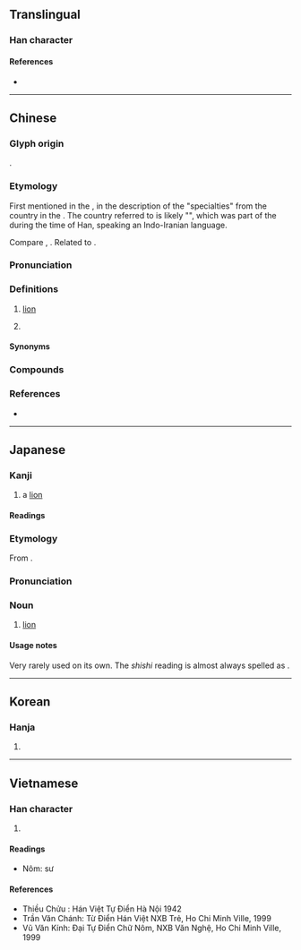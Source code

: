 {{also|狮}}
{{character info/new}}
==Translingual==

===Han character===
{{Han char|rn=94|rad=犬|as=10|sn=13|four=41227|canj=KHHRB|ids=⿰犭師}}

====References====
* {{Han ref|kx=0717.100|dkj=20609|dj=1128.250|hdz=21363.040|uh=7345|ud=29509|bh=B7E0|bd=47072}}

----

==Chinese==
{{zh-forms|s=狮|alt=師}}

===Glyph origin===
{{Han etym}}
{{Han compound|犬|師|ls=psc|c1=s|c2=p|t1=dog}}.

===Etymology===
First mentioned in the ''{{w|Book of Han}}'' {{defdate|1st century {{CE}}}}, in the description of the "specialties" from the {{och-l|烏弋山離|tr=*ʔˤa lək srar raj|Alexandria}} country in the {{w|Western Regions}}. The country referred to is likely "{{w|Alexandria Prophthasia}}", which was part of the {{w|Parthian Empire}} during the time of Han, speaking an Indo-Iranian language.

Compare {{cog|pal|šgl|tr=šagr, šēr|t=lion; (astronomy) Leo}}, {{cog|kho|sarau||lion}}. Related to {{och-l|狻猊}}.

===Pronunciation===
{{zh-pron
|m=shī
|m-s=
|c=si1
|c-t=
|g=
|h=pfs=sṳ̂
|j=
|mb=sú
|md=săi
|mn=sai/xm,zz,tw:su/qz:sir
|mn_note=su/sir - literary; sai - vernacular
|mn-t=sai1
|w=1sr
|x=
|mc=y
|oc=y
|cat=n
}}

===Definitions===
{{zh-hanzi}}

# [[lion]]
# {{rfv-sense|zh}} {{lb|zh|architecture}} {{zh-short|石獅|[[foo dog]]}}

====Synonyms====
{{zh-dial|獅子}}

===Compounds===
{{zh-der|獅子|獅鷲|人中獅子|小獅座|河東獅吼|河東獅子|海獅|獅城|獅子口|獅子吼|獅子山|獅子座|獅子搏兔|獅子會|獅子狗|獅子頭|獅舞|獅蠻|睡獅|石獅子|舞獅|蟻獅|風獅爺|珞獅路|獅南|獅潭}}

===References=== 
* {{thcwd|9751}}

----

==Japanese==

===Kanji===
{{ja-kanji|grade=n|rs=犬10}}

# a [[lion]]

====Readings====
{{ja-readings
|goon=し
|kanon=し
|kun=
}}

===Etymology===
From {{der|ja|ltc|-|sort=し}} {{ltc-l|獅}}.

===Pronunciation===
{{ja-pron|yomi=goon|し}}

===Noun===
{{ja-noun|し}}

# [[lion]]

====Usage notes====
Very rarely used on its own. The ''shishi'' reading is almost always spelled as {{m|ja|獅子}}.

----

==Korean==

===Hanja===
{{ko-hanja|hangeul=사|eumhun=|rv=sa|mr=sa|y=sa}}

# {{defn|lang=ko|sort=犬10}}

----

==Vietnamese==

===Han character===
{{vi-hantu|sư|rs=犬10}}

# {{defn|lang=vi|sort=犬10}}

====Readings====
* Nôm: sư

====References====
* Thiều Chửu : Hán Việt Tự Điển Hà Nội 1942
* Trần Văn Chánh: Từ Điển Hán Việt NXB Trẻ, Ho Chi Minh Ville, 1999
* Vũ Văn Kính: Đại Tự Điển Chữ Nôm, NXB Văn Nghệ, Ho Chi Minh Ville, 1999